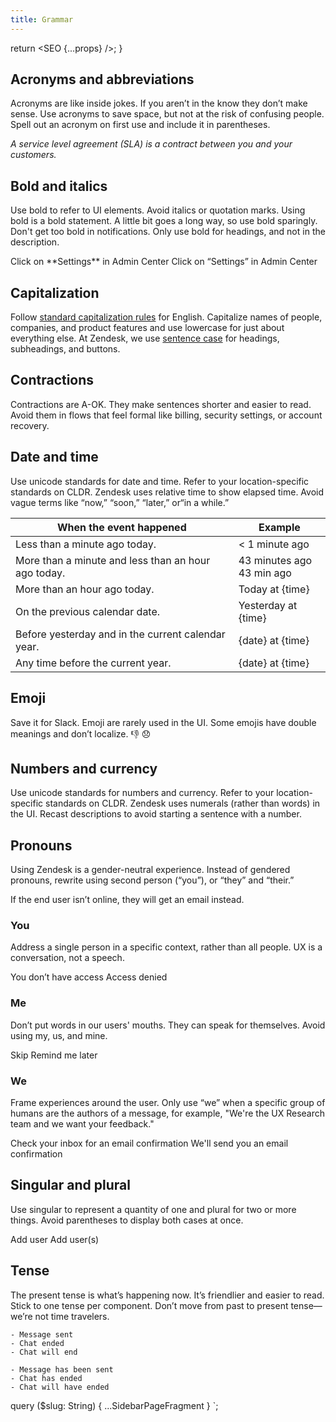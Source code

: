 ```yaml
---
title: Grammar
---
```



  return <SEO {...props} />;
}

## Acronyms and abbreviations

Acronyms are like inside jokes. If you aren’t in the know they don’t make sense. Use acronyms to
save space, but not at the risk of confusing people. Spell out an acronym on first use and include
it in parentheses. ​

_A service level agreement (SLA) is a contract between you and your customers._

## Bold and italics

Use bold to refer to UI elements. Avoid italics or quotation marks. Using bold is a bold statement.
A little bit goes a long way, so use bold sparingly. Don't get too bold in notifications. Only use
bold for headings, and not in the description.

<BestPractice>
  <Do>
    Click on **Settings** in Admin Center
  </Do>
  <Dont>
    Click on “Settings” in Admin Center
  </Dont>
</BestPractice>

## Capitalization

Follow [standard capitalization
rules](https://owl.purdue.edu/owl/general_writing/mechanics/help_with_capitals.html) for English.
Capitalize names of people, companies, and product features and use lowercase for just about
everything else. At Zendesk, we use [sentence
case](https://en.wikipedia.org/wiki/Letter_case#Sentence_case) for headings, subheadings, and
buttons.

## Contractions

Contractions are A-OK. They make sentences shorter and easier to read. Avoid them in flows that feel
formal like billing, security settings, or account recovery.

## Date and time

Use unicode standards for date and time. Refer to your location-specific standards on CLDR. Zendesk
uses relative time to show elapsed time. Avoid vague terms like “now,” “soon,” “later,” or“in a
while.”

| When the event happened                             | Example                       |
| --------------------------------------------------- | ----------------------------- |
| Less than a minute ago today.                       | < 1 minute ago                |
| More than a minute and less than an hour ago today. | 43 minutes ago<br/>43 min ago |
| More than an hour ago today.                        | Today at \{time\}             |
| On the previous calendar date.                      | Yesterday at \{time\}         |
| Before yesterday and in the current calendar year.  | \{date\} at \{time\}          |
| Any time before the current year.                   | \{date\} at \{time\}          |

## Emoji

Save it for Slack. Emoji are rarely used in the UI. Some emojis have double meanings and don’t
localize. 👎 😞

## Numbers and currency

Use unicode standards for numbers and currency. Refer to your location-specific standards on CLDR.
Zendesk uses numerals (rather than words) in the UI. Recast descriptions to avoid starting a
sentence with a number.

## Pronouns

Using Zendesk is a gender-neutral experience. Instead of gendered pronouns, rewrite using second
person (“you”), or “they” and “their.”​

<BestPractice>
  <Do>
    If the end user isn’t online, they will get an email instead.
  </Do>
</BestPractice>

### You

Address a single person in a specific context, rather than all people. UX is a conversation, not a
speech.

<BestPractice>
  <Do>
    You don’t have access
  </Do>
  <Dont>
    Access denied
  </Dont>
</BestPractice>

### Me

Don’t put words in our users' mouths. They can speak for themselves. Avoid using my, us, and mine.

<BestPractice>
  <Do>
    Skip
  </Do>
  <Dont>
    Remind me later
  </Dont>
</BestPractice>

### We

Frame experiences around the user. Only use “we” when a specific group of humans are the authors of
a message, for example, "We're the UX Research team and we want your feedback."

<BestPractice>
  <Do>
    Check your inbox for an email confirmation
  </Do>
  <Dont>
    We'll send you an email confirmation
  </Dont>
</BestPractice>

## Singular and plural

Use singular to represent a quantity of one and plural for two or more things. Avoid parentheses to
display both cases at once.

<BestPractice>
  <Do>
    Add user
  </Do>
  <Dont>
    Add user(s)
  </Dont>
</BestPractice>

## Tense

The present tense is what’s happening now. It’s friendlier and easier to read. Stick to one tense
per component. Don’t move from past to present tense—we’re not time travelers.

<BestPractice>
  <Do>

    - Message sent
    - Chat ended
    - Chat will end

  </Do>
  <Dont>

    - Message has been sent
    - Chat has ended
    - Chat will have ended

  </Dont>
</BestPractice>


  query ($slug: String) {
    ...SidebarPageFragment
  }
`;

